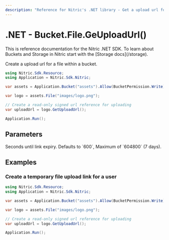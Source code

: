 ```yaml
---
description: "Reference for Nitric's .NET library - Get a upload url for a file from a bucket."
---
```


# .NET - Bucket.File.GeUploadUrl()

<Note>
  This is reference documentation for the Nitric .NET SDK. To learn about
  Buckets and Storage in Nitric start with the [Storage docs](/storage).
</Note>

Create a upload url for a file within a bucket.

```csharp
using Nitric.Sdk.Resource;
using Application = Nitric.Sdk.Nitric;

var assets = Application.Bucket("assets").Allow(BucketPermission.Write);

var logo = assets.File("images/logo.png");

// Create a read-only signed url reference for uploading
var uploadUrl = logo.GetUploadUrl();

Application.Run();
```

## Parameters

<Properties>
  <Property name="expiry" type="int">
    Seconds until link expiry. Defaults to `600`, Maximum of `604800` (7 days).
  </Property>
</Properties>

## Examples

### Create a temporary file upload link for a user

```csharp
using Nitric.Sdk.Resource;
using Application = Nitric.Sdk.Nitric;

var assets = Application.Bucket("assets").Allow(BucketPermission.Write);

var logo = assets.File("images/logo.png");

// Create a read-only signed url reference for uploading
var uploadUrl = logo.GetUploadUrl();

Application.Run();
```
